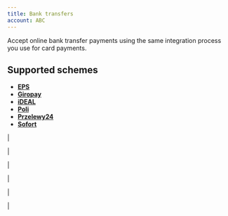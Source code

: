 ```yaml
---
title: Bank transfers
account: ABC
---
```



Accept online bank transfer payments using the same integration process you use for card payments.

Supported schemes
-----------------

*   [**EPS**](#tabs-ebf901de-038b-4a9b-97cf-5aa957f7a021-1)
*   [**Giropay**](#tabs-ebf901de-038b-4a9b-97cf-5aa957f7a021-2)
*   [**iDEAL**](#tabs-ebf901de-038b-4a9b-97cf-5aa957f7a021-3)
*   [**Poli**](#tabs-ebf901de-038b-4a9b-97cf-5aa957f7a021-4)
*   [**Przelewy24**](#tabs-ebf901de-038b-4a9b-97cf-5aa957f7a021-5)
*   [**Sofort**](#tabs-ebf901de-038b-4a9b-97cf-5aa957f7a021-6)

|

|

|

|

|

|




